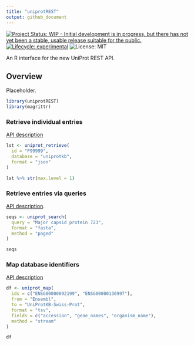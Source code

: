 ```yaml
---
title: "uniprotREST"
output: github_document
---
```


<!-- badges: start -->
[![Project Status: WIP – Initial development is in progress, but there has not yet been a stable, usable release suitable for the public.](https://www.repostatus.org/badges/latest/wip.svg)](https://www.repostatus.org/#wip)
[![Lifecycle: experimental](https://img.shields.io/badge/lifecycle-experimental-orange.svg)](https://lifecycle.r-lib.org/articles/stages.html#experimental)
![License: MIT](https://img.shields.io/github/license/csdaw/uniprotREST)
<!-- badges: end -->


An R interface for the new UniProt REST API.

## Overview

Placeholder.

```r
library(uniprotREST)
library(magrittr)
```


### Retrieve individual entries

[API description](https://www.uniprot.org/help/api_retrieve_entries)

```r
lst <- uniprot_retrieve(
  id = "P99999",
  database = "uniprotkb",
  format = "json"
)

lst %>% str(max.level = 1)
```


### Retrieve entries via queries

[API description](https://www.uniprot.org/help/api_queries).

```r
seqs <- uniprot_search(
  query = "Major capsid protein 723",
  format = "fasta",
  method = "paged"
)

seqs
```

### Map database identifiers

[API description](https://www.uniprot.org/help/id_mapping)

```r
df <- uniprot_map(
  ids = c("ENSG00000092199", "ENSG00000136997"),
  from = "Ensembl",
  to = "UniProtKB-Swiss-Prot",
  format = "tsv",
  fields = c("accession", "gene_names", "organism_name"),
  method = "stream"
)

df
```

